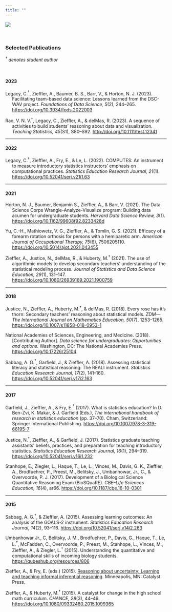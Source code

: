 ```yaml
---
title: ""
---
```



:::{.column-screen}
![](img/typewriter3.jpg)
<!-- <div class="banner-text"> -->
<!-- # Andrew Zieffler -->

<!-- Academic. Data lover. Statistics enthusiast. -->
<!-- </div> -->
:::



<br />

### Selected Publications


*$^\dagger$ denotes student author*


<!-- 2022 Publications -->

<br />


#### **2023**

:::{.hanging-indent}
Legacy, C.$^\dagger$, Zieffler, A., Baumer, B. S., Barr, V., &amp; Horton, N. J. (2023). Facilitating team-based data science: Lessons learned from the DSC-WAV project. *Foundations of Data Science, 5*(2), 244--265. <https://doi.org/10.3934/fods.2022003>

Rao, V. N. V.$^\dagger$, Legacy, C., Zieffler, A., &amp; delMas, R. (2023). A sequence of activities to build students' reasoning about data and visualization. *Teaching Statistics, 45*(S1), S80--S92. <http://doi.org/10.1111/test.12341>
:::


---

#### **2022**

:::{.hanging-indent}
Legacy, C.$^\dagger$, Zieffler, A., Fry, E., &amp; Le, L. (2022). COMPUTES: An instrument to measure introductory statistics instructors' emphasis on computational practices. *Statistics Education Research Journal, 21*(1). <https://doi.org/10.52041/serj.v21i1.63>
:::

---

#### **2021**

:::{.hanging-indent}
Horton, N. J., Baumer, Benjamin S., Zieffler, A., &amp; Barr, V. (2021). The Data Science Corps Wrangle-Analyze-Visualize program: Building data acumen for undergraduate students. *Harvard Data Science Review, 3*(1). <https://doi.org/10.1162/99608f92.8233428d>

Yu, C.-H., Mathiowetz, V. G., Zieffler, A., &amp; Tomlin, G. S. (2021). Efficacy of a forearm rotation orthosis for persons with a hemiparetic arm. *American Journal of Occupational Therapy, 75*(6), 7506205110. <https://doi.org/10.5014/ajot.2021.043455>

Zieffler, A., Justice, N., delMas, R., &amp; Huberty, M.$^\dagger$ (2021). The use of algorithmic models to develop secondary teachers' understanding of the statistical modeling process. *Journal of Statistics and Data Science Education, 29*(1), 131--147. <https://doi.org/10.1080/26939169.2021.1900759>
:::

---

#### **2018**

:::{.hanging-indent}
Justice, N., Zieffler, A., Huberty, M.$^\dagger$, &amp; delMas, R. (2018). Every rose has it's thorn: Secondary teachers' reasoning about statistical models. *ZDM---The International Journal on Mathematics Education, 50*(7), 1253--1265. <https://doi.org/10.1007/s11858-018-0953-1>

National Academies of Sciences, Engineering, and Medicine. (2018). [Contributing Author]. *Data science for undergraduates: Opportunities and options.* Washington, DC: The National Academies Press. <https://doi.org/10.17226/25104>

Sabbag, A. G.$^\dagger$, Garfield, J., &amp; Zieffler, A. (2018). Assessing statistical literacy and statistical reasoning: The REALI instrument. *Statistics Education Research Journal, 17*(2), 141--160. <https://doi.org/10.52041/serj.v17i2.163>
:::

---

#### **2017**

:::{.hanging-indent}
Garfield, J., Zieffler, A., &amp; Fry, E.$^\dagger$ (2017). What is statistics education? In D. Ben-Zvi, K. Makar, &amp; J. Garfield (Eds.), *The international handbook of research in statistics education* (pp. 37--70). Cham, Switzerland: Springer International Publishing. <https://doi.org/10.1007/978-3-319-66195-7>

Justice, N.$^\dagger$, Zieffler, A., &amp; Garfield, J. (2017). Statistics graduate teaching assistants' beliefs, practices, and preparation for teaching introductory statistics. *Statistics Education Research Journal, 16*(1), 294--319. <https://doi.org/10.52041/serj.v16i1.232>

Stanhope, E., Ziegler, L., Haque, T., Le, L., Vinces, M., Davis, G. K., Zieffler, A., Brodfuehrer, P., Preest, M., Belitsky, J., Umbanhowar, Jr., C., &amp; Overvoorde, P. J. (2017). Development of a Biological Science Quantitative Reasoning Exam (BioSQuaRE). *CBE–Life Sciences Education, 16*(4), ar66. <https://doi.org/10.1187/cbe.16-10-0301>
:::

---

#### **2015**

:::{.hanging-indent}
Sabbag, A. G.$^\dagger$, &amp; Zieffler, A. (2015). Assessing learning outcomes: An analysis of the GOALS-2 instrument. *Statistics Education Research Journal, 14*(2), 93--116. <https://doi.org/10.52041/serj.v14i2.263>

Umbanhowar Jr., C, Belitsky, J. M., Brodfuehrer, P., Davis, G., Haque, T., Le, L.$^\dagger$, McFadden, C., Overvoorde, P., Preest, M., Stanhope, L., Vinces, M., Zieffler, A., &amp; Ziegler, L.$^\dagger$ (2015). Understanding the quantitative and computational skills of incoming biology students. <https://qubeshub.org/resources/806>

Zieffler, A., & Fry, E. (eds.) (2015). [Reasoning about uncertainty: Learning and teaching informal inferential reasoning](http://www.datadreaming.org/files/reasoning-about-uncertainty-2008.pdf). Minneapolis, MN: Catalyst Press.

Zieffler, A., &amp; Huberty, M.$^\dagger$ (2015). A catalyst for change in the high school math curriculum. *CHANCE, 28*(3), 44--49. <https://doi.org/10.1080/09332480.2015.1099365>
:::


